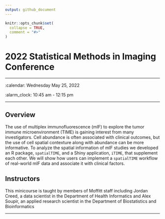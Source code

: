 ```yaml
---
output: github_document
---
```


<!-- README.md is generated from README.Rmd. Please edit that file -->

```r
knitr::opts_chunk$set(
  collapse = TRUE,
  comment = "#>"
)
```

2022 Statistical Methods in Imaging Conference
================

-----

:calendar: Wednesday May 25, 2022

:alarm_clock: 10:45 am - 12:15 pm

-----

## Overview

The use of multiplex immunofluorescence (mIF) to explore the tumor 
immune microenvironment (TIME) is gaining interest from many investigators. 
Cell abundance is often associated with clinical outcomes, but the use of 
cell spatial contexture along with abundance can be more informative. 
To analyze the spatial information of mIF studies we developed an R package, 
`spatialTIME`, and a Shiny application, `iTIME`, that supplement each other. 
We will show how users can implement a `spatialTIME` workflow of real-world 
mIF data and associate it with clinical factors.

## Instructors

This minicourse is taught by members of Moffitt staff including Jordan
Creed, a data scientist in the Department of Health Informatics and Alex 
Soupir, an applied research scientist in the Department of Biostatistics 
and Bioinformatics 

-----